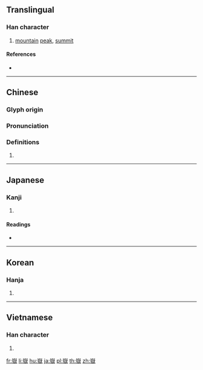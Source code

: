 {{also|岳}}
==Translingual==

===Han character===
{{Han char|rn=46|rad=山|as=14|sn=17|four=22234|canj=UKHK|ids=⿱山獄}}

# [[mountain]] [[peak]], [[summit]]

====References====
* {{Han ref|kx=0321.280|dkj=08566|dj=0621.290|hdz=10803.040|uh=5DBD|ud=23997|bh=C0AE|bd=49326}}

----

==Chinese==
{{zh-forms}}

===Glyph origin===
{{Han etym}}

===Pronunciation===
{{zh-pron
|m=yuè
|c=ngok6
|mc=y
|oc=y
|ma=
|cat=n
}}

===Definitions===
{{zh-hanzi}}

# {{rfdef|lang=zh}}

----

==Japanese==

===Kanji===
{{ja-kanji|grade=|rs=山14}}

# {{defn|lang=ja|sort=山14}}

====Readings====
* {{ja-readings|on=[[がく]] (gaku)|kun=[[たけ]] (take)}}

----

==Korean==

===Hanja===
{{ko-hanja|hangeul=악|rv=ak|mr=ak}}

# {{defn|lang=ko|sort=山14}}

----

==Vietnamese==

===Han character===
{{vi-hantu|[[nhạc]]|rs=山14}}

# {{defn|lang=vi|sort=山14}}

[[fr:嶽]]
[[li:嶽]]
[[hu:嶽]]
[[ja:嶽]]
[[pl:嶽]]
[[th:嶽]]
[[zh:嶽]]